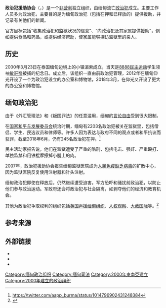 {{noteTA
|1=zh-cn:非营利;zh-tw:非營利;zh-hk:非牟利;
}}
{{Infobox organization
| name                = 政治犯援助协会
| native_name         = နိုင်ငံရေးအကျဉ်းသားများကူညီစောင့်ရှောက်ရေးအသင်း
| native_name_lang    = 缅甸语
| logo                = 
| logo_size           = 
| logo_alt            = 
| logo_caption        = 
| image               = 
| image_size          = 
| alt                 = 
| caption             = 
| abbreviation        = AAPP
|established          = {{start date and age|2000|03|23}}
| focus               = [[人权|人权]]，[[政治犯|政治犯]]福利
| headquarters        = [[缅甸|缅甸]][[仰光|仰光]]
| location_city       = [[湄索|湄索]]
| location_country    = [[泰国|泰国]]
| coordinates         = {{coord|16.86293832516062|96.18802652238512|display=inline,title}}
| leader_title        = 秘书
| leader_name         = Tate Naing
| leader_title2       = 联合秘书
| leader_name2        = Bo Kyi
| website             = {{URL|aappb.org}}
}}
'''政治犯援助协会'''（{{lang-en|Assistance Association for Political Prisoners}}，{{lang-my|နိုင်ငံရေးအကျဉ်းသားများကူညီစောင့်ရှောက်ရေးအသင်း}}）是一个[[非营利|非营利]]独立组织，由缅甸流亡[[政治犯|政治犯]]成立。主要工作人员多为政治犯，主要目的是为缅甸政治犯（包括在押和已释放的）提供援助，并记录有关他们的新闻。

官方目标包括“收集政治犯和监狱状况的信息”、“向政治犯及其家属提供援助”，例如提供食品和药品，或提供经济帮助，使家属能够探访监狱里的亲人。

== 历史 ==

2000年3月23日在泰国缅甸边境上的小镇湄索成立，当天是[[8888民主运动|8888民主运动]]学生领袖[[敏哥奈|敏哥奈]]被捕的纪念日。成立后，该组织一直由前政治犯管理，2012年在缅甸仰光开设了一个为政治犯设立的办公室和博物馆，2018年3月，在仰光又开设了更大的办公室和博物馆。

== 缅甸政治犯 ==

由于《外汇管理法》和《叛国罪法》的任意滥用，缅甸的[[言论自由|言论自由]]受到很大限制。

在[[国家和平与发展委员会|国家和平与发展委员会]]统治时期，缅甸有2203名政治犯被关在监狱里，包括僧侣、学生、民选议员和律师等。许多人因为表达与政府不同的观点或者和平抗议而获罪，截至2018年6月，仍有245名政治犯在押。<ref>https://twitter.com/aapp_burma/status/1014796902431248384</ref>

民主活动家报告说，他们在监狱遭受了严重的酷刑，包括电击、强奸、严重殴打、单独监禁和用铁棍摩擦掉小腿上的肉。

2007年，政治犯援助协会报告缅甸监狱医院成为[[人類免疫缺乏病毒|人類免疫缺乏病毒]]的扩散中心，因为监狱医院反复使用注射器和针头注射。

缅甸政治犯即使在释放后，仍然继续遭受迫害，军方恐吓和骚扰前政治犯，以防止他们参与政治运动。军政府还会将政治犯与社会隔离，如剥夺他们的经济和教育机会。

其他为政治犯争取权利的组织包括[[英国声援缅甸组织|英国声援缅甸组织]]、[[人权观察|人权观察]]、[[大赦国际|大赦国际]]等。<ref>{{cite web |url=https://www.amnesty.org.uk |title=Amnesty International - working to protect human rights worldwide |publisher=Amnesty.org.uk |date= |accessdate=2013-01-28 |archive-date=2013-01-12 |archive-url=https://web.archive.org/web/20130112212735/http://www.amnesty.org.uk/content.asp?CategoryID=10058 |dead-url=no }}</ref>

== 参考来源 ==
{{reflist}}

== 外部链接 ==
*{{official website|http://www.aappb.org}}
*{{twitter|aapp_burma}}
*{{facebook|burmapoliticalprisoners}}

[[Category:缅甸政治组织|Category:缅甸政治组织]]
[[Category:缅甸司法|Category:缅甸司法]]
[[Category:2000年東南亞建立|Category:2000年東南亞建立]]
[[Category:2000年建立的政治组织|Category:2000年建立的政治组织]]